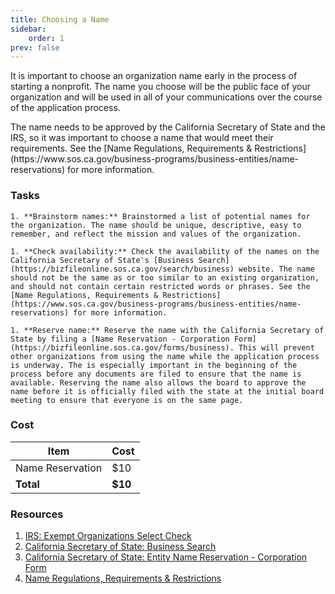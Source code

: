 ```yaml
---
title: Choosing a Name
sidebar:
    order: 1
prev: false
---
```


It is important to choose an organization name early in the process of starting a nonprofit. The name you choose will be the public face of your organization and will be used in all of your communications over the course of the application process.

<Aside>
    The name needs to be approved by the California Secretary of State and the IRS, so it was important to choose a name that would meet their requirements. See the [Name Regulations, Requirements & Restrictions](https://www.sos.ca.gov/business-programs/business-entities/name-reservations) for more information.
</Aside>

### Tasks

<Steps>

    1. **Brainstorm names:** Brainstormed a list of potential names for the organization. The name should be unique, descriptive, easy to remember, and reflect the mission and values of the organization.

    1. **Check availability:** Check the availability of the names on the California Secretary of State's [Business Search](https://bizfileonline.sos.ca.gov/search/business) website. The name should not be the same as or too similar to an existing organization, and should not contain certain restricted words or phrases. See the [Name Regulations, Requirements & Restrictions](https://www.sos.ca.gov/business-programs/business-entities/name-reservations) for more information.

    1. **Reserve name:** Reserve the name with the California Secretary of State by filing a [Name Reservation - Corporation Form](https://bizfileonline.sos.ca.gov/forms/business). This will prevent other organizations from using the name while the application process is underway. The is especially important in the beginning of the process before any documents are filed to ensure that the name is available. Reserving the name also allows the board to approve the name before it is officially filed with the state at the initial board meeting to ensure that everyone is on the same page.

</Steps>

### Cost

| Item | Cost |
| --- | --- |
| Name Reservation | $10 |
| **Total** | **$10** |

### Resources

1. [IRS: Exempt Organizations Select Check](https://www.irs.gov/charities-non-profits/search-for-tax-exempt-organizations)
1. [California Secretary of State: Business Search](https://bizfileonline.sos.ca.gov/search/business)
1. [California Secretary of State: Entity Name Reservation - Corporation Form](https://bizfileonline.sos.ca.gov/forms/business)
1. [Name Regulations, Requirements & Restrictions](https://www.sos.ca.gov/business-programs/business-entities/name-reservations)